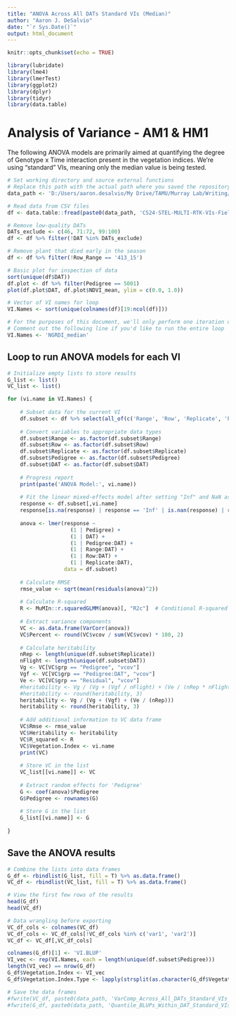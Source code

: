 ---
title: "ANOVA Across All DATs Standard VIs (Median)"
author: "Aaron J. DeSalvio"
date: "`r Sys.Date()`"
output: html_document
---

```{r setup, include=FALSE}
knitr::opts_chunk$set(echo = TRUE)
```

```{r Libraries, message=FALSE, warning=FALSE}
library(lubridate)
library(lme4)
library(lmerTest)
library(ggplot2)
library(dplyr)
library(tidyr)
library(data.table)
```

# Analysis of Variance - AM1 & HM1

The following ANOVA models are primarily aimed at quantifying the degree of Genotype x Time interaction present in the vegetation indices. We're using "standard" VIs, meaning only the median value is being tested.

```{r Load data, perform filtering steps, basic plotting}
# Set working directory and source external functions
# Replace this path with the actual path where you saved the repository's files
data_path <- 'D:/Users/aaron.desalvio/My Drive/TAMU/Murray Lab/Writing/Manuscripts/2025_Distributional_Data/CS24_Cotton/0.0_Data/'

# Read data from CSV files
df <- data.table::fread(paste0(data_path, 'CS24-STEL-MULTI-RTK-VIs-FieldCoords.csv')) %>% as.data.frame() %>% arrange(DAT)

# Remove low-quality DATs
DATs_exclude <- c(46, 71:72, 99:100)
df <- df %>% filter(!DAT %in% DATs_exclude)

# Remove plant that died early in the season
df <- df %>% filter(!Row_Range == '413_15')

# Basic plot for inspection of data
sort(unique(df$DAT))
df.plot <- df %>% filter(Pedigree == 5001)
plot(df.plot$DAT, df.plot$NDVI_mean, ylim = c(0.0, 1.0))

# Vector of VI names for loop
VI.Names <- sort(unique(colnames(df)[19:ncol(df)]))

# For the purposes of this document, we'll only perform one iteration of the loop.
# Comment out the following line if you'd like to run the entire loop
VI.Names <- 'NGRDI_median'
```

## Loop to run ANOVA models for each VI

```{r ANOVA loop}
# Initialize empty lists to store results
G_list <- list()
VC_list <- list()

for (vi.name in VI.Names) {
    
    # Subset data for the current VI
    df.subset <- df %>% select(all_of(c('Range', 'Row', 'Replicate', 'Pedigree', 'DAT', vi.name)))
    
    # Convert variables to appropriate data types
    df.subset$Range <- as.factor(df.subset$Range)
    df.subset$Row <- as.factor(df.subset$Row)
    df.subset$Replicate <- as.factor(df.subset$Replicate)
    df.subset$Pedigree <- as.factor(df.subset$Pedigree)
    df.subset$DAT <- as.factor(df.subset$DAT)
      
    # Progress report
    print(paste('ANOVA Model:', vi.name))
      
    # Fit the linear mixed-effects model after setting "Inf" and NaN as NA
    response <- df.subset[,vi.name]
    response[is.na(response) | response == 'Inf' | is.nan(response) | response == '-Inf'] <- NA
      
    anova <- lmer(response ~
                    (1 | Pedigree) +
                    (1 | DAT) +
                    (1 | Pedigree:DAT) +
                    (1 | Range:DAT) +
                    (1 | Row:DAT) +
                    (1 | Replicate:DAT),
                  data = df.subset)
      
    # Calculate RMSE
    rmse_value <- sqrt(mean(residuals(anova)^2))
      
    # Calculate R-squared
    R <- MuMIn::r.squaredGLMM(anova)[, "R2c"]  # Conditional R-squared
      
    # Extract variance components
    VC <- as.data.frame(VarCorr(anova))
    VC$Percent <- round(VC$vcov / sum(VC$vcov) * 100, 2)
      
    # Calculate heritability
    nRep <- length(unique(df.subset$Replicate))
    nFlight <- length(unique(df.subset$DAT))
    Vg <- VC[VC$grp == "Pedigree", "vcov"]
    Vgf <- VC[VC$grp == "Pedigree:DAT", "vcov"]
    Ve <- VC[VC$grp == "Residual", "vcov"]
    #heritability <- Vg / (Vg + (Vgf / nFlight) + (Ve / (nRep * nFlight)))
    #heritability <- round(heritability, 3)
    heritability <- Vg / (Vg + (Vgf) + (Ve / (nRep)))
    heritability <- round(heritability, 3)
      
    # Add additional information to VC data frame
    VC$Rmse <- rmse_value
    VC$Heritability <- heritability
    VC$R_squared <- R
    VC$Vegetation.Index <- vi.name
    print(VC)
      
    # Store VC in the list
    VC_list[[vi.name]] <- VC
      
    # Extract random effects for 'Pedigree'
    G <- coef(anova)$Pedigree
    G$Pedigree <- rownames(G)
      
    # Store G in the list
    G_list[[vi.name]] <- G
      
}
```

## Save the ANOVA results

```{r Save the ANOVA results}
# Combine the lists into data frames
G_df <- rbindlist(G_list, fill = T) %>% as.data.frame()
VC_df <- rbindlist(VC_list, fill = T) %>% as.data.frame()

# View the first few rows of the results
head(G_df)
head(VC_df)

# Data wrangling before exporting
VC_df_cols <- colnames(VC_df)
VC_df_cols <- VC_df_cols[!VC_df_cols %in% c('var1', 'var2')]
VC_df <- VC_df[,VC_df_cols]

colnames(G_df)[1] <- 'VI.BLUP'
VI_vec <- rep(VI.Names, each = length(unique(df.subset$Pedigree)))
length(VI_vec) == nrow(G_df)
G_df$Vegetation.Index <- VI_vec
G_df$Vegetation.Index.Type <- lapply(strsplit(as.character(G_df$Vegetation.Index), '_'), '[', 2) %>% unlist()

# Save the data frames
#fwrite(VC_df, paste0(data_path, 'VarComp_Across_All_DATs_Standard_VIs_Revised_Herit.csv'))
#fwrite(G_df, paste0(data_path, 'Quantile_BLUPs_Within_DAT_Standard_VIs_Revised_Herit.csv'))
```
